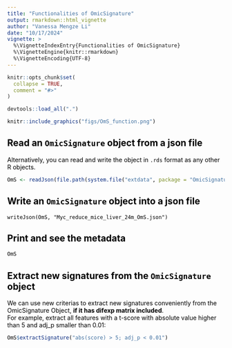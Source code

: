 ```yaml
---
title: "Functionalities of OmicSignature"
output: rmarkdown::html_vignette
author: "Vanessa Mengze Li"
date: "10/17/2024"
vignette: >
  %\VignetteIndexEntry{Functionalities of OmicSignature}
  %\VignetteEngine{knitr::rmarkdown}
  %\VignetteEncoding{UTF-8}
---
```


```r
knitr::opts_chunk$set(
  collapse = TRUE,
  comment = "#>"
)
```

```r
devtools::load_all(".")
```
<font color = "#000000">

```r
knitr::include_graphics("figs/OmS_function.png")
```

## Read an `OmicSignature` object from a json file

Alternatively, you can read and write the object in `.rds` format as any other R objects. 

```r
OmS <- readJson(file.path(system.file("extdata", package = "OmicSignature"), "Myc_reduce_mice_liver_24m_OmS.json"))
```

## Write an `OmicSignature` object into a json file
```
writeJson(OmS, "Myc_reduce_mice_liver_24m_OmS.json")
```

## Print and see the metadata
```r
OmS
```


## Extract new signatures from the `OmicSignature` object
We can use new criterias to extract new signatures conveniently from 
the OmicSignature Object, **if it has difexp matrix included**.  
For example, extract all features with a t-score with absolute value 
higher than 5 and adj_p smaller than 0.01:  

```r
OmS$extractSignature("abs(score) > 5; adj_p < 0.01")
```

</font>
--
